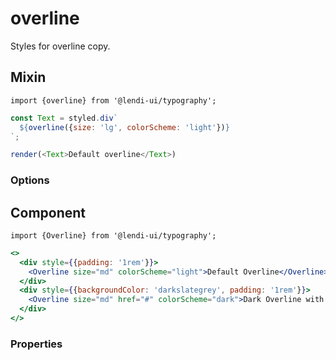 
# overline

Styles for overline copy.

## Mixin

```
import {overline} from '@lendi-ui/typography';
```

```js
const Text = styled.div`
  ${overline({size: 'lg', colorScheme: 'light'})}
`;

render(<Text>Default overline</Text>)
```

### Options

<PropTable>
  <PropTable.Entry name="size" type={'"sm" | "md" | "lg" | "xl"'} required description="The overline copy size."/>
  <PropTable.Entry name="colorScheme" type={'"light" | "dark"'} defaultValue="light" description="Determines the colour scheme for the overline copy."/>
  <PropTable.Entry name="align" type={'"left" | "center" | right"'} defaultValue="left" description="Horizontal alignment of overline copy."/>
</PropTable>


## Component

```
import {Overline} from '@lendi-ui/typography';
```

```jsx
<>
  <div style={{padding: '1rem'}}>
    <Overline size="md" colorScheme="light">Default Overline</Overline>
  </div>
  <div style={{backgroundColor: 'darkslategrey', padding: '1rem'}}>
    <Overline size="md" href="#" colorScheme="dark">Dark Overline with href</Overline>
  </div>
</>
```

### Properties
<PropTable>
  <PropTable.Entry name="align" type={'"left" | "center" | right"'} defaultValue="left" description="Horizontal alignment of overline copy."/>
  <PropTable.Entry name="colorScheme" type={'"light" | "dark"'} defaultValue="light" description="Determines the colour scheme for the overline copy."/>
  <PropTable.Entry name="href" type="string" description="If href value is provided, the overline copy will render as a link."/>
  <PropTable.Entry name="m" type={'"xxxl" | "xxl" | "xl" | lg" | "md" | "sm" | "xs" | "xxs" | "xxxs" | "nil" | "auto"'} description="The margin."/>
  <PropTable.Entry name="mb" type={'"xxxl" | "xxl" | "xl" | lg" | "md" | "sm" | "xs" | "xxs" | "xxxs" | "nil" | "auto"'} description="The bottom margin."/>
  <PropTable.Entry name="ml" type={'"xxxl" | "xxl" | "xl" | lg" | "md" | "sm" | "xs" | "xxs" | "xxxs" | "nil" | "auto"'} description="The left margin."/>
  <PropTable.Entry name="mr" type={'"xxxl" | "xxl" | "xl" | lg" | "md" | "sm" | "xs" | "xxs" | "xxxs" | "nil" | "auto"'} description="The right margin."/>
  <PropTable.Entry name="mt" type={'"xxxl" | "xxl" | "xl" | lg" | "md" | "sm" | "xs" | "xxs" | "xxxs" | "nil" | "auto"'} description="The top margin."/>
  <PropTable.Entry name="mx" type={'"xxxl" | "xxl" | "xl" | lg" | "md" | "sm" | "xs" | "xxs" | "xxxs" | "nil" | "auto"'} description="The horizontal margin."/>
  <PropTable.Entry name="my" type={'"xxxl" | "xxl" | "xl" | lg" | "md" | "sm" | "xs" | "xxs" | "xxxs" | "nil" | "auto"'} description="The vertical margin."/>
  <PropTable.Entry name="size" type={'"sm" | "md" | "lg" | "xl" '} required description="The overline copy size."/>
</PropTable>
